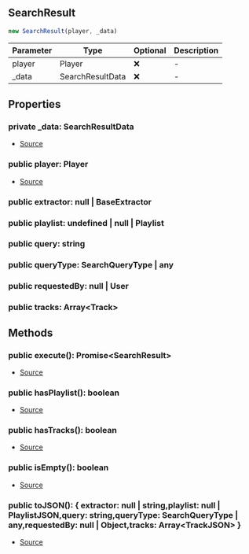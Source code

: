 ## SearchResult

```typescript
new SearchResult(player, _data)
```
| Parameter | Type | Optional | Description |
| ----------- | ----------- | ----------- | ----------- |
| player | Player | ❌ | - |
| _data | SearchResultData | ❌ | - |

## Properties
### private  _data: SearchResultData
- [Source](https://github.com/Androz2091/discord-player/blob/99052a9/packages/discord-player/src/Structures/SearchResult.ts#L18)
### public  player: Player
- [Source](https://github.com/Androz2091/discord-player/blob/99052a9/packages/discord-player/src/Structures/SearchResult.ts#L18)
### public  extractor: null \| BaseExtractor

### public  playlist: undefined \| null \| Playlist

### public  query: string

### public  queryType: SearchQueryType \| any

### public  requestedBy: null \| User

### public  tracks: Array\<Track>

## Methods
### public  execute(): Promise\<SearchResult>
- [Source](https://github.com/Androz2091/discord-player/blob/99052a9/packages/discord-player/src/Structures/SearchResult.ts#L44)
### public  hasPlaylist(): boolean
- [Source](https://github.com/Androz2091/discord-player/blob/99052a9/packages/discord-player/src/Structures/SearchResult.ts#L55)
### public  hasTracks(): boolean
- [Source](https://github.com/Androz2091/discord-player/blob/99052a9/packages/discord-player/src/Structures/SearchResult.ts#L59)
### public  isEmpty(): boolean
- [Source](https://github.com/Androz2091/discord-player/blob/99052a9/packages/discord-player/src/Structures/SearchResult.ts#L51)
### public  toJSON(): \{ extractor: null \| string,playlist: null \| PlaylistJSON,query: string,queryType: SearchQueryType \| any,requestedBy: null \| Object,tracks: Array\<TrackJSON> }
- [Source](https://github.com/Androz2091/discord-player/blob/99052a9/packages/discord-player/src/Structures/SearchResult.ts#L63)